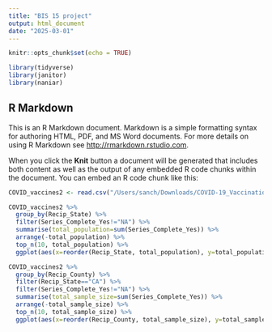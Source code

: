 ```yaml
---
title: "BIS 15 project"
output: html_document
date: "2025-03-01"
---
```


```r
knitr::opts_chunk$set(echo = TRUE)
```

```r
library(tidyverse)
library(janitor)
library(naniar)
```

## R Markdown

This is an R Markdown document. Markdown is a simple formatting syntax for authoring HTML, PDF, and MS Word documents. For more details on using R Markdown see <http://rmarkdown.rstudio.com>.

When you click the **Knit** button a document will be generated that includes both content as well as the output of any embedded R code chunks within the document. You can embed an R code chunk like this:

```r
COVID_vaccines2 <- read.csv("/Users/sanch/Downloads/COVID-19_Vaccinations_in_the_United_States_County_20250301.csv")
```


```r
COVID_vaccines2 %>% 
  group_by(Recip_State) %>% 
  filter(Series_Complete_Yes!="NA") %>% 
  summarise(total_population=sum(Series_Complete_Yes)) %>% 
  arrange(-total_population) %>% 
  top_n(10, total_population) %>% 
  ggplot(aes(x=reorder(Recip_State, total_population), y=total_population, fill = Recip_State))+geom_col()+labs(title = "States by popuation vaccinated with 2 doses", y="total population vaccinated", x="States")
```

```r
COVID_vaccines2 %>% 
  group_by(Recip_County) %>% 
  filter(Recip_State=="CA") %>% 
  filter(Series_Complete_Yes!="NA") %>% 
  summarise(total_sample_size=sum(Series_Complete_Yes)) %>% 
  arrange(-total_sample_size) %>% 
  top_n(10, total_sample_size) %>% 
  ggplot(aes(x=reorder(Recip_County, total_sample_size), y=total_sample_size, fill = Recip_County))+geom_col()+coord_flip()+labs(title = "California County by popuation vaccinated with 2 doses", y="total sample size vaccinated", x="California County")
```


